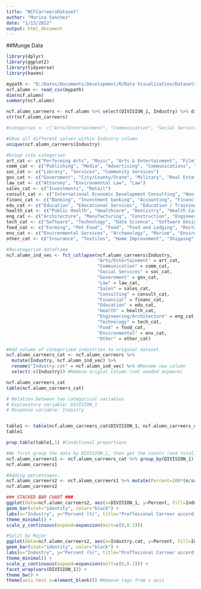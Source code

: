 ```yaml
---
title: "NCFCarreersDataset"
author: "Marina Sanchez"
date: "1/13/2022"
output: html_document
---
```


##Munge Data
```r
library(dplyr)
library(ggplot2)
library(tidyverse)
library(haven)

mypath <- "D:/Datos/Documents/Development/R/Data Visualization/Datasets/NCAlumn.csv"
ncf.alumn <- read_csv(mypath)
dim(ncf.alumn)
summary(ncf.alumn)

ncf.alumn_carreers <- ncf.alumn %>% select(DIVISION_1, Industry) %>% drop_na()
str(ncf.alumn_carreers)

#categories <- c("Arts/Entertainment", "Communication", "Social Services", "Government", "Law", "Sales", "Consulting", "Financial", "Education", "Health", #"Engineering/Architecture", "Technology", "Food", "Environmental", "Other")

#Show all different values within Industry column
unique(ncf.alumn_carreers$Industry)

#Group into categories
art_cat <- c("Performing Arts", "Music", "Arts & Entertainment", "Film", "Arts", "Museums and Institutions", "Art", "Photography", "Entertainment", "Imaging")
comm_cat <- c("Publishing", "Media", "Advertising", "Communications", "Marketing", "Online Media", "Journalism")
soc_cat <- c("Library", "Services", "Community Services")
gov_cat <- c("Government", "City/County/State", "Military", "Real Estate", "International Relations", "Defense & Space", "Public Relations")
law_cat <- c("Attorney", "Environmental Law", "Law")
sales_cat <- c("Investments", "Retail")
consult_cat <- c("International Economic Development Consulting", "Non-profit consulting", "Consulting", "Business Consulting")
financ_cat <- c("Banking", "Investment banking", "Accounting", "Financial Services")
edu_cat <- c("Education", "Educational Services", "Education / Training", "Higher education")
health_cat <- c("Public Health", "Healthcare", "Dentistry", "Health Care Consulting", "Psychotherapy", "Healthcare Services", "Sports Management", "Health & Fitness", "Pharmaceutical", "Medicine", "Medical", "Medical Equipment", "Medical Research", "Hospitality")
eng_cat <- c("Architecture", "Manufacturing", "Construction", "Engineering", "Electronics")
tech_cat <- c("Software", "Technology", "Data Science", "Software Design", "IT Communications", "Information Technology", "Computer Software")
food_cat <- c("Farming", "Pet Food", "Food", "Food and Lodging", "Restaurant", "Agriculture", "Food Service", "Food Franchise")
env_cat <- c("Environmental Services", "Archaeology", "Marine", "Environmental", "Environmental Science")
other_cat <- c("Insurance", "Textiles", "Home Improvement", "Shipping", "Nonprofit", "Transportation", "Economic Development", "Non Profit", "Religion", "Research", "Human Resources", "Development", "Antiques", "Business", "Philanthropy")

#Recategorize dataframe
ncf.alumn_ind_vec <- fct_collapse(ncf.alumn_carreers$Industry,
                                  "Arts/Entertainment" = art_cat,
                                  "Communication" = comm_cat,
                                  "Social Services" = soc_cat,
                                  "Government" = gov_cat,
                                  "Law" = law_cat,
                                  "Sales" = sales_cat,
                                  "Consulting" = consult_cat,
                                  "Financial" = financ_cat,
                                  "Education" = edu_cat,
                                  "Health" = health_cat,
                                  "Engineering/Architecture" = eng_cat,
                                  "Technology" = tech_cat,
                                  "Food" = food_cat,
                                  "Environmental" = env_cat,
                                  "Other" = other_cat)

#Add column of categorized industries to original dataset.
ncf.alumn_carreers_cat <- ncf.alumn_carreers %>% 
  mutate(Industry, ncf.alumn_ind_vec) %>% 
  rename("Industry.cat" = ncf.alumn_ind_vec) %>% #Rename new column
  select(-c(Industry)) #Remove origial column (not needed anymore)

ncf.alumn_carreers_cat
table(ncf.alumn_carreers_cat)
```

```r
# Relation between two categorical variables
# Explanatory variable: DIVISION_1
# Response variable: Industry


table1 <- table(ncf.alumn_carreers_cat$DIVISION_1, ncf.alumn_carreers_cat$Industry.cat)
table1

prop.table(table1,1) #Conditional proportions

#We first group the data by DIVISION_1, then get the counts (and total) for each DIVISION_1 and get the conditional proportions
ncf.alumn_carreers1 <- ncf.alumn_carreers_cat %>% group_by(DIVISION_1) %>% count(Industry.cat)
ncf.alumn_carreers1

#Adding percentages:
ncf.alumn_carreers2 <- ncf.alumn_carreers1 %>% mutate(Percent=100*(n/sum(n)))
ncf.alumn_carreers2

### STACKED BAR CHART ###
ggplot(data=ncf.alumn_carreers2, aes(x=DIVISION_1, y=Percent, fill=Industry.cat)) +
geom_bar(stat="identity", color="black") +
labs(x="Industry", y="Percent (%)", title="Proffesional Carreer according to College Major", subtitle="Data from NCF database") +
theme_minimal() +
scale_y_continuous(expand=expansion(mult=c(0,0.1)))

#Split by Major
ggplot(data=ncf.alumn_carreers2, aes(x=Industry.cat, y=Percent, fill=Industry.cat)) +
geom_bar(stat="identity", color="black") +
labs(x="Industry", y="Percent (%)", title="Proffesional Carreer according to College Major", subtitle="Data from NCF database") +
theme_minimal() +
scale_y_continuous(expand=expansion(mult=c(0,0.1))) + 
facet_wrap(vars(DIVISION_1)) +
theme_bw() +
theme(axis.text.x=element_blank()) #Remove tags from x axis
```

